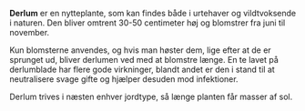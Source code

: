 {{title:Derlum}}
{{author:Laura Holmegaard}}
{{timestamp:2009-11-21T10:48:02Z}}
{{copyright:Derlum}}
'''Derlum''' er en nytteplante, som kan findes både i urtehaver og vildtvoksende i naturen. Den bliver omtrent 30-50 centimeter høj og blomstrer fra juni til november.

Kun blomsterne anvendes, og hvis man høster dem, lige efter at de er sprunget ud, bliver derlumen ved med at blomstre længe. En te lavet på derlumblade har flere gode virkninger, blandt andet er den i stand til at neutralisere svage gifte og hjælper desuden mod infektioner.

Derlum trives i næsten enhver jordtype, så længe planten får masser af sol.